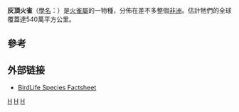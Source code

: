 {{Speciesbox
| genus = Lagonosticta
| species = rubricata
| image = Firefinch African 2017 07 02 11 45 37 0106c.jpg
| status = LC
| status_system = IUCN3.1
| status_ref = <ref>{{IUCN|id=22719448 |title=''Lagonosticta rubricata'' |assessor=BirdLife International |assessor-link=BirdLife International |version=2013.2 |year=2012 |accessdate= 2013-11-26}}</ref>
| authority = ([[辛里奇·利希滕斯坦|Lichtenstein]], 1823)<ref name =ITIS>{{cite web | url = https://www.itis.gov/servlet/SingleRpt/SingleRpt?search_topic=TSN&search_value=560649#null | title = ''Lagonosticta rubricata''  (Lichtenstein, 1823) | accessdate = 2016-11-07 | publisher = Integrated Taxonomic Information System (ITIS) (https://www.itis.gov) | archive-date = 2020-12-14 | archive-url = https://web.archive.org/web/20201214070907/https://www.itis.gov/servlet/SingleRpt/SingleRpt?search_topic=TSN&search_value=560649#null | dead-url = no }}</ref>
| range_map = Blue-billed_Firefinch_Distribution.png
}}

'''灰頂火雀'''（[[學名|學名]]：''{{lang|la|Lagonosticta rubricata}}''）是[[火雀屬|火雀屬]]的一物種，分佈在差不多整個[[非洲|非洲]]。估計牠們的全球覆蓋達540萬平方公里。

==參考==
{{reflist}}
==外部链接==
* [http://www.birdlife.org/datazone/species/index.html?action=SpcHTMDetails.asp&sid=8632&m=0 BirdLife Species Factsheet] {{Wayback|url=http://www.birdlife.org/datazone/species/index.html?action=SpcHTMDetails.asp&sid=8632&m=0 |date=20070929083539 }}
{{Taxonbar|from=Q1077355}}

[[Category:火雀屬|H]]
[[Category:非洲鸟类|H]]
[[Category:1823年描述的鸟类|H]]


{{animal-stub}}